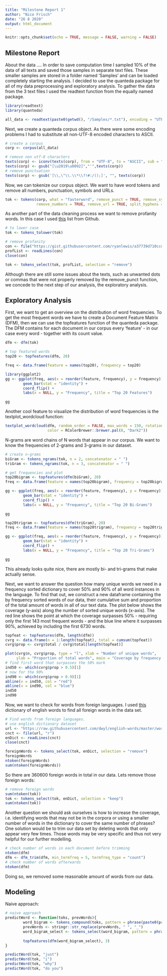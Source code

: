```yaml
---
title: "Milestone Report 1"
author: "Nico Frisch"
date: "26 8 2020"
output: html_document
---
```


```r
knitr::opts_chunk$set(echo = TRUE, message = FALSE, warning = FALSE)
```

## Milestone Report

About the data ....
In order to save computation time I sampled 10% of the data of all texts and saved those samples in separate text files. These smaller samples are stored in a folder named 'Samples' and can be loaded completely starting the analysis.
I decided to use the quanteda package for all of my data preprocessing and exploratory analysis. To gather the data from the 3 text files I used the readtext function from the equally named package. 

```r
library(readtext)
library(quanteda)

all_data <- readtext(paste0(getwd(), "/Samples/*.txt"), encoding = "UTF-8")
```

Next, we create a quanteda corpus object. As there were some encoding problems I had to substitute all non-UTF-8 encoded characters to ASCII.

```r
# create a corpus 
corp <- corpus(all_data)

# remove non utf-8 characters
texts(corp) <- iconv(texts(corp), from = "UTF-8", to = "ASCII", sub = "")
texts(corp) <- gsub("[\u2019\u0092]","'",texts(corp))
# remove punctuation
texts(corp) <- gsub('[\\,\"\\.\\*\\?!#:/();]', "", texts(corp))
```

Now, we can tokenize our corpus object. We want to have word tokens and remove all numbers, punctuation, symbols and URLs.

```r
tok <- tokens(corp, what = "fasterword", remove_punct = TRUE, remove_symbols = TRUE,
              remove_numbers = TRUE, remove_url = TRUE, split_hyphens = TRUE)
```

As another part of the data cleaning process we want to remove profanity words. In this case I used [this](https://gist.githubusercontent.com/ryanlewis/a37739d710ccdb4b406d/raw/3b70dd644cec678ddc43da88d30034add22897ef/google_twunter_lol) list from Github.

```r
# to lower case
tok <- tokens_tolower(tok)

# remove profanity
con <- file("https://gist.githubusercontent.com/ryanlewis/a37739d710ccdb4b406d/raw/3b70dd644cec678ddc43da88d30034add22897ef/google_twunter_lol", "r")
profList <- readLines(con)
close(con)

tok <- tokens_select(tok, profList, selection = "remove")
```

Although there are still some issues about the texts, such as unwanted dots or commas that were not properly removed by the remove_punct function, we concede to the next step of our analysis, the exploratory analysis.

## Exploratory Analysis

First, we want to get an overview on the distribution of word frequencies. To get the most frequent words we have to create a Document Feature Matrix (DFM), then we can use the topfeatures function of the quanteda package. The DFM contains for each document in our corpus every 'feature' - in our case every word - together with its count value.

```r
dfm <- dfm(tok)

# top featured words
top20 <- topfeatures(dfm, 20)

freq <- data.frame(feature = names(top20), frequency = top20)

library(ggplot2)
gg <- ggplot(freq, aes(x = reorder(feature, frequency), y = frequency)) + 
        geom_bar(stat = "identity") +
        coord_flip() +
        labs(x = NULL, y = "Frequency", title = "Top 20 Features")

gg
```

Another cool feature to visualize the distribution of word frequencies is the textplot_wordcloud function:

```r
textplot_wordcloud(dfm, random_order = FALSE, max_words = 150, rotation = 0.25,
                   color = RColorBrewer::brewer.pal(8, "Dark2"))
```

N-grams are word chains of N words that appear in our corpus. We want to know the frequencies of 2-grams and 3-grams in our dataset.

```r
# create n-grams
biGram <- tokens_ngrams(tok, n = 2, concatenator = " ")
triGram <- tokens_ngrams(tok, n = 3, concatenator = " ")

# get frequencies and plot
top20bigram <- topfeatures(dfm(biGram), 20)
freq <- data.frame(feature = names(top20bigram), frequency = top20bigram)

gg <- ggplot(freq, aes(x = reorder(feature, frequency), y = frequency)) +
        geom_bar(stat = "identity") + 
        coord_flip() +
        labs(x = NULL, y = "Frequency", title = "Top 20 Bi-Grams")

gg

top20trigram <- topfeatures(dfm(triGram), 20)
freq <- data.frame(feature = names(top20trigram), frequency = top20trigram)

gg <- ggplot(freq, aes(x = reorder(feature, frequency), y = frequency)) +
        geom_bar(stat = "identity") + 
        coord_flip() +
        labs(x = NULL, y = "Frequency", title = "Top 20 Tri-Grams")

gg
```

This already looks quite nice, there are mostly bi- and tri-grams that make actually sense.

Next, we want to answer the question how many unique words we need in a frequency sorted dictionary to cover 50% and 90% of all word instances in the language. To find that out, we construct a new dataframe containing the by frequency sorted words of our data, their cumulative sum and proportion of the total amount of words in all of our text data. The plot below shows the coverage (y-axis) along the number of sorted unique words (x-axis). The red line shows the point at which the coverage surpasses 50% - requiring only the first 143 most frequent words - and the blue line where it surpasses 90%, achieved by including the first 6730 words.  

```r
topfeat <- topfeatures(dfm, length(dfm))
cvrg <- data.frame(n = 1:length(topfeat), total = cumsum(topfeat))
cvrg$prop <- cvrg$total / cvrg$total[length(topfeat)]

plot(cvrg$n, cvrg$prop, type = "l", xlab = "Number of unique words", 
     ylab = "Proportion of total words", main = "Coverage by frequency sorted dictionary")
# find first word that surpasses the 50% mark
ind50 <- which(cvrg$prop > 0.5)[1]
# now for the 90%
ind90 <- which(cvrg$prop > 0.9)[1]
abline(v = ind50, col = "red")
abline(v = ind90, col = "blue")
ind50
ind90
```

Now, we want to check for words from foreign languages. I used [this](https://raw.githubusercontent.com/dwyl/english-words/master/words.txt) dictionary of english words to find all foreign words in the data set.

```r
# Find words from foreign languages.
# use english dictionary dataset
url <- "https://raw.githubusercontent.com/dwyl/english-words/master/words.txt"
cnct <- file(url, "r")
enDict <- readLines(cnct)
close(cnct)

foreignWords <- tokens_select(tok, enDict, selection = "remove")
foreignWords
ntoken(foreignWords)
sum(ntoken(foreignWords))
```

So there are 360600 foreign words in total in our data. Lets remove those foreign words:

```r
# remove foreign words
sum(ntoken(tok))
tok <- tokens_select(tok, enDict, selection = "keep")
sum(ntoken(tok))
```

Another question we should ask ourselves is how to increase the coverage, i.e. identifying words that may not be in the corpora or using a smaller number of words in the dictionary to cover the same number of phrases? One solution would be to trim our data set by deleting words that only appear very few times. Those words may be very specific and thus not very helpful for our further modelling.

```r
# check number of words in each document before trimming
ntoken(dfm)
dfm <- dfm_trim(dfm, min_termfreq = 5, termfreq_type = "count")
# check number of words afterwards
ntoken(dfm)
```

Doing so, we removed some reasonable amount of words from our data.

## Modeling

Naive approach:

```r
# naive approach
predictWord <- function(toks, prevWords){
        word_bigram <- tokens_compound(toks, pattern = phrase(paste0(prevWords, " *")))
        prevWords <- stringr::str_replace(prevWords, " ", "_")
        word_bigram_select <- tokens_select(word_bigram, pattern = phrase(paste0(prevWords, "_*")))
        
        topfeatures(dfm(word_bigram_select), 3)
}

predictWord(tok, "just")
predictWord(tok, "i")
predictWord(tok, "why")
predictWord(tok, "do you")
```